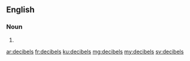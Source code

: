 ==English==

===Noun===
{{head|en|plural}}

# {{plural of|decibel|lang=en|nocat=1}}

[[ar:decibels]]
[[fr:decibels]]
[[ku:decibels]]
[[mg:decibels]]
[[my:decibels]]
[[sv:decibels]]